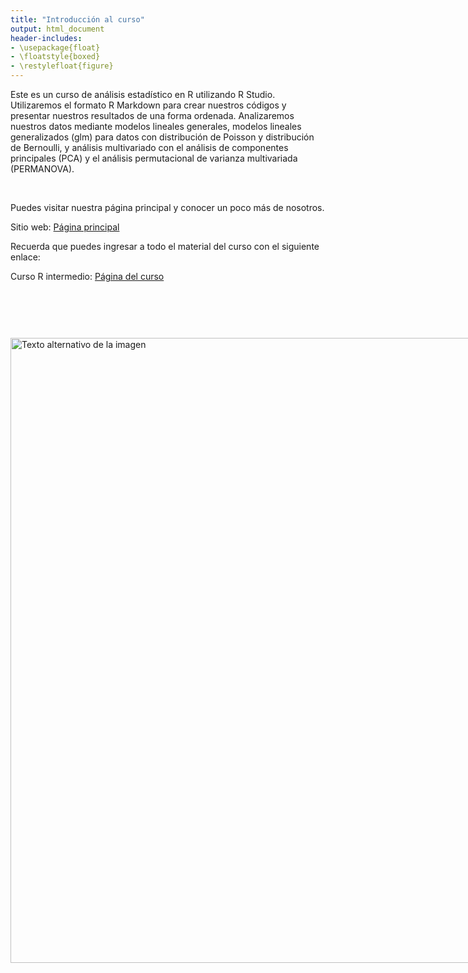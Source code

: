 ---
title: "Introducción al curso"
output: html_document
header-includes:
- \usepackage{float}
- \floatstyle{boxed}
- \restylefloat{figure}
---

Este es un curso de análisis estadístico en R utilizando R Studio. Utilizaremos el formato R Markdown para crear nuestros códigos y presentar nuestros resultados de una forma ordenada. Analizaremos nuestros datos mediante modelos lineales generales, modelos lineales generalizados (glm) para datos con distribución de Poisson y distribución de Bernoulli, y análisis multivariado con el análisis de componentes principales (PCA) y el análisis permutacional de varianza multivariada (PERMANOVA).

<br>

Puedes visitar nuestra página principal y conocer un poco más de nosotros.

Sitio web: [Página principal](https://www.hnbiology.org/)

Recuerda que puedes ingresar a todo el material del curso con el siguiente enlace:

Curso R intermedio: [Página del curso](https://www.hnbiology.org/)

<br>

<br>


<div style="display:flex; align-items:center;">
  <img src="Imagenes/HNBI_LOGO2.jpeg" alt="Texto alternativo de la imagen" style="width:1000px;">
</div>
